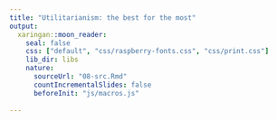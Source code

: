 ```yaml
---
title: "Utilitarianism: the best for the most"
output:
  xaringan::moon_reader:
    seal: false
    css: ["default", "css/raspberry-fonts.css", "css/print.css"]
    lib_dir: libs
    nature:
      sourceUrl: "08-src.Rmd"
      countIncrementalSlides: false
      beforeInit: "js/macros.js"
      
---
```

